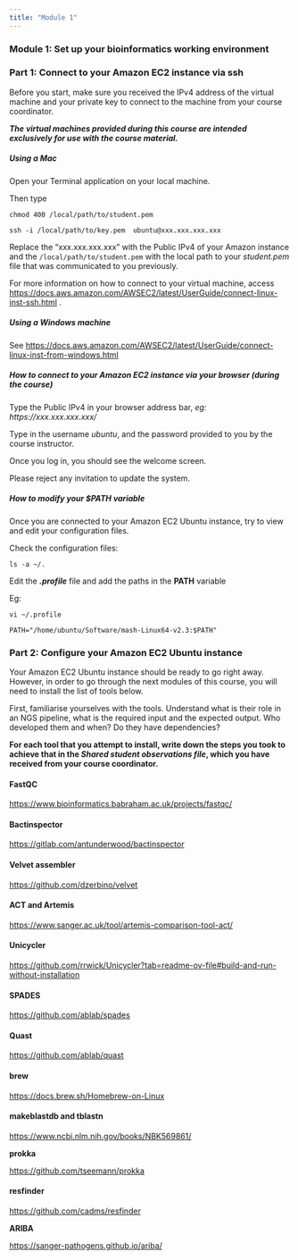 ```yaml
---
title: "Module 1"
---
```


### Module 1: Set up your bioinformatics working environment

### Part 1: Connect to your Amazon EC2 instance via ssh

Before you start, make sure you received the IPv4 address of the virtual machine and your private key to connect to the machine from your course coordinator.

***The virtual machines provided during this course are intended exclusively for use with the course material.***

##### **Using a Mac**

Open your Terminal application on your local machine.

Then type

`chmod 400 /local/path/to/student.pem`

`ssh -i /local/path/to/key.pem  ubuntu@xxx.xxx.xxx.xxx`

Replace the “xxx.xxx.xxx.xxx” with the Public IPv4 of your Amazon instance and the `/local/path/to/student.pem` with the local path to your *student.pem* file that was communicated to you previously.

For more information on how to connect to your virtual machine, access <https://docs.aws.amazon.com/AWSEC2/latest/UserGuide/connect-linux-inst-ssh.html> .

##### Using a Windows machine

See <https://docs.aws.amazon.com/AWSEC2/latest/UserGuide/connect-linux-inst-from-windows.html>

##### How to connect to your Amazon EC2 instance via your browser (during the course)

Type the Public IPv4 in your browser address bar, *eg: https://xxx.xxx.xxx.xxx/*

Type in the username *ubuntu*, and the password provided to you by the course instructor.

Once you log in, you should see the welcome screen.

Please reject any invitation to update the system.

##### How to modify your \$PATH variable

Once you are connected to your Amazon EC2 Ubuntu instance, try to view and edit your configuration files. 

Check the configuration files:

`ls -a ~/.`

Edit the ***.profile*** file and add the paths in the **PATH** variable

Eg:

`vi ~/.profile`

`PATH="/home/ubuntu/Software/mash-Linux64-v2.3:$PATH"`

### Part 2: Configure your Amazon EC2 Ubuntu instance

Your Amazon EC2 Ubuntu instance should be ready to go right away. However, in order to go through the next modules of this course, you will need to install the list of tools below.

First, familiarise yourselves with the tools. Understand what is their role in an NGS pipeline, what is the required input and the expected output. Who developed them and when? Do they have dependencies?

**For each tool that you attempt to install, write down the steps you took to achieve that in the *Shared student observations file*, which you have received from your course coordinator.**

#### FastQC

<https://www.bioinformatics.babraham.ac.uk/projects/fastqc/>

#### Bactinspector

<https://gitlab.com/antunderwood/bactinspector>

#### Velvet assembler

<https://github.com/dzerbino/velvet>

```{=html}
<!--  Velvet is installed here: 

`/usr/share/miniconda/pkgs/velvet-1.2.10-h5bf99c6_4/bin/velveth`

Add */usr/share/miniconda/pkgs/velvet-1.2.10-h5bf99c6_4/bin/* to **PATH** -->
```

#### ACT and Artemis

<https://www.sanger.ac.uk/tool/artemis-comparison-tool-act/>

<!-- `conda install bioconda::velvet` -->

#### Unicycler 

<https://github.com/rrwick/Unicycler?tab=readme-ov-file#build-and-run-without-installation>

```{=html}
<!-- `git clone https://github.com/rrwick/Unicycler.git`

`cd Unicycler`

`python3 setup.py install` -->
```

#### SPADES

<https://github.com/ablab/spades>

```{=html}
<!-- `wget https://github.com/ablab/spades/releases/download/v4.0.0/SPAdes-4.0.0-Linux.tar.gz`

[//]: `tar -xzf SPAdes-4.0.0-Linux.tar.gz`

[//]:`cd SPAdes-4.0.0-Linux/bin/` 

Add spades.py to \~/.profile -->
```

#### Quast

<https://github.com/ablab/quast>

```{=html}
<!-- [//]:`conda install -c bioconda quast`

[//]: Eg on how to run Quast

[//]:`quast.py test_data/contigs_1.fasta \`

[//]:`test_data/contigs_2.fasta \`

[//]:`-r test_data/reference.fasta.gz \`

[//]:`-g test_data/genes.txt \`

[//]:`-1 test_data/reads1.fastq.gz -2 test_data/reads2.fastq.gz \`

[//]:`-o quast_test_output`

[//]: Quast path: */home/ubuntu/Software/quast/build/scripts-3.8/quast.py* -->
```

#### brew

<https://docs.brew.sh/Homebrew-on-Linux>

```{=html}
<!-- [//]:`/bin/bash -c "$(curl -fsSL https://raw.githubusercontent.com/Homebrew/install/HEAD/install.sh)"`

[//]:
[//]:`echo >> /home/ubuntu/.zshrc`

[//]:`echo 'eval "$(/home/linuxbrew/.linuxbrew/bin/brew shellenv)"' >> /home/ubuntu/.zshrc`

`eval "$(/home/linuxbrew/.linuxbrew/bin/brew shellenv)"` -->
```

#### makeblastdb and tblastn

<https://www.ncbi.nlm.nih.gov/books/NBK569861/>

**prokka**

<https://github.com/tseemann/prokka>

```{=html}
<!-- #### Install prokka

\
`brew install brewsci/bio/prokka` -->
```

#### resfinder

<https://github.com/cadms/resfinder>

```{=html}
<!-- `pip install resfinder`

\
`python /home/ubuntu/.local/lib/python3.9/site-packages/resfinder/run_resfinder.py`

`/usr/share/doc/ncbi-blast+` -->
```

**ARIBA**

<https://sanger-pathogens.github.io/ariba/> <!-- In the ARIBA install, follow these instructions: https://github.com/sanger-pathogens/ariba/issues/327 
Modify accordingly in sudo vi /usr/local/lib/python3.8/dist-packages/ariba/samtools_variants.py    -->
